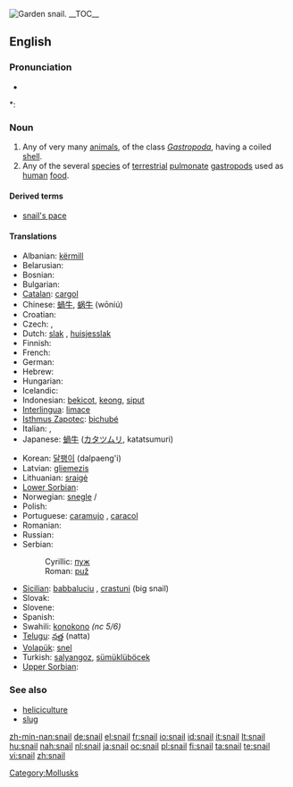 [[Image:Snail2.JPG|thumb|Garden snail.]]
{{wikipedia}}
{{commons|Helicidae}}
__TOC__
==English==

===Pronunciation===
* {{audio|en-us-snail.ogg|Audio (US)}}

*: {{rhymes|eɪl}}

===Noun===
{{en-noun}}

# Any of very many [[animal]]s, of the class ''[[Gastropoda]]'', having a coiled [[shell]].
# Any of the several [[species]] of [[terrestrial]] [[pulmonate]] [[gastropod]]s used as [[human]] [[food]].

====Derived terms====
* [[snail's pace]]

{{Flowbreak}}

====Translations====
{{top}}
* Albanian: [[kërmill]] {{g|Albanian}}
* Belarusian: {{t-|be|смоўж|m|sc=Cyrl|xs=Belarusian}}
* Bosnian: {{t-|bs|puž|m}}
* Bulgarian: {{t+|bg|охлюв|m|sc=Cyrl}}
* [[Catalan]]: [[cargol]] {{m}}
* Chinese: [[蝸牛]], [[蜗牛]] (wōniú)
* Croatian: {{t+|hr|puž|m}}
* Czech: {{t+|cs|hlemýžď|m}}, {{t-|cs|šnek|m}}
* Dutch: [[slak]] {{f}}, [[huisjesslak]] {{f}}
* Finnish: {{t+|fi|etana}}
* French: {{t+|fr|escargot|m}}
* German: {{t+|de|Schnecke|f}}
* Hebrew: {{t+|he|שבלול|m|sc=Hebr}}
* Hungarian: {{t+|hu|csiga}}
* Icelandic: {{t+|is|snigill|m}}
* Indonesian: [[bekicot]], [[keong]], [[siput]]
* [[Interlingua]]: [[limace]]
* [[Isthmus Zapotec]]: [[bichubé]]
* Italian: {{t+|it|chiocciola|f}}, {{t+|it|lumaca|f}}
* Japanese: [[蝸牛]] ([[カタツムリ]], katatsumuri)
{{mid}}
* Korean: [[달팽이]] (dalpaeng'i)
* Latvian: [[gliemezis]] {{m}}
* Lithuanian: [[sraigė]] {{f}}
* [[Lower Sorbian]]: {{tø|dsb|slinik|m|xs=Lower Sorbian}}
* Norwegian: [[snegle]] {{f}}/{{m}}
* Polish: {{t+|pl|ślimak|m}}
* Portuguese: [[caramujo]] {{m}}, [[caracol]] {{m}}
* Romanian: {{t-|ro|melc|m}}
* Russian: {{t+|ru|улитка|f|sc=Cyrl}}
* Serbian:
*: Cyrillic: [[пуж#Serbian|пуж]] {{m}}
*: Roman: [[puž#Serbian|puž]] {{m}}
* [[Sicilian]]: [[babbaluciu]] {{m}}, [[crastuni]] {{m}} (big snail)
* Slovak: {{t-|sk|slimák|m}}
* Slovene: {{t+|sl|polž|m}}
* Spanish: {{t+|es|caracol|m}}
* Swahili: [[konokono]] ''(nc 5/6)''
* [[Telugu]]: [[నత్త]] (natta)
* [[Volapük]]: [[snel]]
* Turkish: [[salyangoz]], [[sümüklüböcek]]
* [[Upper Sorbian]]: {{tø|hsb|šlink|m|xs=Upper Sorbian}}
{{bottom}}

===See also===
* [[heliciculture]]
* [[slug]]

[[Category:Mollusks]]

[[zh-min-nan:snail]]
[[de:snail]]
[[el:snail]]
[[fr:snail]]
[[io:snail]]
[[id:snail]]
[[it:snail]]
[[lt:snail]]
[[hu:snail]]
[[nah:snail]]
[[nl:snail]]
[[ja:snail]]
[[oc:snail]]
[[pl:snail]]
[[fi:snail]]
[[ta:snail]]
[[te:snail]]
[[vi:snail]]
[[zh:snail]]
